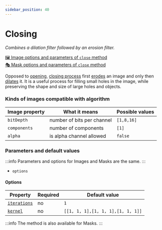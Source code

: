 ```yaml
---
sidebar_position: 40
---
```



# Closing

_Combines a dilation filter followed by an erosion filter._

[🖼️ Image options and parameters of `close` method](https://api.image-js.org/classes/index.Image.html#close)  
[🎭 Mask options and parameters of `close` method](https://api.image-js.org/classes/index.Mask.html#close)

Opposed to [opening](./opening.mdx 'internal link to open method'), [closing process](<https://en.wikipedia.org/wiki/Closing_(morphology)> 'wikipedia link on closing') first [erodes](./erosion 'internal link to erode method') an image and only then [dilates](./dilation 'internal link to dilate method') it.
It is a useful process for filling small holes in the image, while preserving the shape and size of large holes and objects.

<CloseDemo />

### Kinds of images compatible with algorithm

| Image property | What it means              | Possible values |
| -------------- | -------------------------- | --------------- |
| `bitDepth`     | number of bits per channel | `[1,8,16]`      |
| `components`   | number of components       | `[1]`           |
| `alpha`        | is alpha channel allowed   | `false`         |

### Parameters and default values

:::info
Parameters and options for Images and Masks are the same.
:::

- `options`

#### Options

| Property                                                                               | Required | Default value                     |
| -------------------------------------------------------------------------------------- | -------- | --------------------------------- |
| [`iterations`](https://api.image-js.org/interfaces/index.CloseOptions.html#iterations) | no       | `1`                               |
| [`kernel`](https://api.image-js.org/interfaces/index.CloseOptions.html#kernel)         | no       | `[[1, 1, 1],[1, 1, 1],[1, 1, 1]]` |

:::info
The method is also available for Masks.
:::
